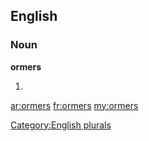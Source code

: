 ==English==

===Noun===
'''ormers'''

# {{plural of|[[ormer]]}}

[[Category:English plurals]]

[[ar:ormers]]
[[fr:ormers]]
[[my:ormers]]